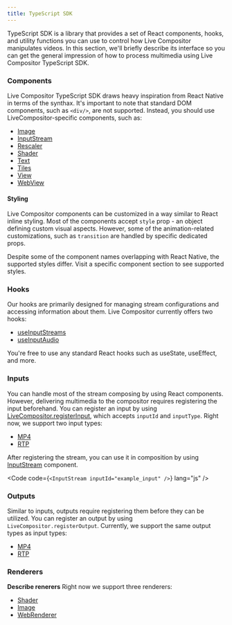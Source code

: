 ```yaml
---
title: TypeScript SDK
---
```


TypeScript SDK is a library that provides a set of React components, hooks, and utility functions you can use to control how Live Compositor manipulates videos. In this section, we'll briefly describe its interface so you can get the general impression of how to process multimedia using Live Compositor TypeScript SDK. 

### Components
Live Compositor TypeScript SDK draws heavy inspiration from React Native in terms of the synthax. It's important to note that standard DOM components, such as `<div/>`, are not supported. Instead, you should use LiveCompositor-specific components, such as:
- [Image](/reference/ts-sdk/components/image)
- [InputStream](/reference/ts-sdk/components/input-stream)
- [Rescaler](/reference/ts-sdk/components/rescaler)
- [Shader](/reference/ts-sdk/components/shader)
- [Text](/reference/ts-sdk/components/text)
- [Tiles](/reference/ts-sdk/components/tiles)
- [View](/reference/ts-sdk/components/view)
- [WebView](/reference/ts-sdk/components/web-view)

#### Styling
Live Compositor components can be customized in a way similar to React inline styling. Most of the components accept `style` prop - an object defining custom visual aspects. However, some of the animation-related customizations, such as `transition` are handled by specific dedicated props. 

<Aside type="caution">Despite some of the component names overlapping with React Native, the supported styles differ. Visit a specific component section to see supported styles.</Aside>

### Hooks
Our hooks are primarily designed for managing stream configurations and accessing information about them. Live Compositor currently offers two hooks:
- [useInputStreams](/reference/ts-sdk/hooks/use-input-streams)
- [useInputAudio](/reference/ts-sdk/hooks/use-input-audio)

You're free to use any standard React hooks such as useState, useEffect, and more.

### Inputs
You can handle most of the stream composing by using React components. However, delivering multimedia to the compositor requires registering the input beforehand. You can register an input by using [LiveCompositor.registerInput](), which accepts `inputId` and `inputType`. Right now, we support two input types:
- [MP4](/reference/ts-sdk/inputs/mp4)
- [RTP](/reference/ts-sdk/inputs/rtp)

After registering the stream, you can use it in composition by using [InputStream](/) component. 

<Code code={`<InputStream inputId="example_input" />`} lang="js" />

### Outputs
Similar to inputs, outputs require registering them before they can be utilized. You can register an output by using `LiveCompositor.registerOutput`. Currently, we support the same output types as input types:
- [MP4](/reference/ts-sdk/outputs/mp4)
- [RTP](/reference/ts-sdk/outputs/rtp)

### Renderers
<b>Describe renerers</b> Right now we support three renderers:
- [Shader](/reference/ts-sdk/renderers/shader)
- [Image](/reference/ts-sdk/renderers/image)
- [WebRenderer](/reference/ts-sdk/renderers/web-renderer)